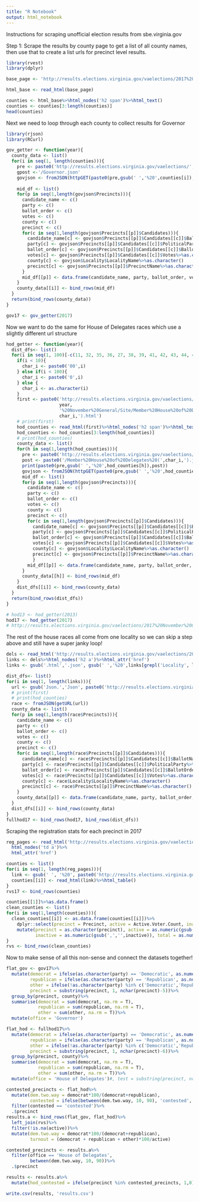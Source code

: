 ---
title: "R Notebook"
output: html_notebook
---

Instructions for scraping unofficial election results from sbe.virginia.gov

Step 1: Scrape the results by county page to get a list of all county names, then use that to create a list urls for precinct level results.

```{r}
library(rvest)
library(dplyr)

base_page <- 'http://results.elections.virginia.gov/vaelections/2017%20November%20General/Site/Governor.html'

html_base <- read_html(base_page)

counties <- html_base%>%html_nodes('h2 span')%>%html_text()
counties <- counties[3:length(counties)]
head(counties)
```

Next we need to loop through each county to collect results for Governor
```{r}
library(rjson)
library(RCurl)

gov_getter <- function(year){
  county_data <- list()
  for(i in seq(1, length(counties))){
    pre <- paste0('http://results.elections.virginia.gov/vaelections/',year,'%20November%20General/Json/Locality/')
    gpost <-'/Governor.json'
    govjson <- fromJSON(httpGET(paste0(pre,gsub(' ','%20',counties[i]),gpost))) 
    
    mid_df <- list()
    for(p in seq(1,length(govjson$Precincts))){
      candidate_name <- c()
      party <- c()
      ballot_order <- c()
      votes <- c()
      county <- c()
      precinct <- c()   
      for(c in seq(1,length(govjson$Precincts[[p]]$Candidates))){
        candidate_name[c] <- govjson$Precincts[[p]]$Candidates[[c]]$BallotName%>%as.character()
        party[c] <- govjson$Precincts[[p]]$Candidates[[c]]$PoliticalParty%>%as.character()
        ballot_order[c] <- govjson$Precincts[[p]]$Candidates[[c]]$BallotOrder%>%as.character()
        votes[c] <- govjson$Precincts[[p]]$Candidates[[c]]$Votes%>%as.character()
        county[c] <- govjson$Locality$LocalityName%>%as.character()
        precinct[c] <- govjson$Precincts[[p]]$PrecinctName%>%as.character()
      }
      mid_df[[p]] <- data.frame(candidate_name, party, ballot_order, votes, county, precinct)
    }
    county_data[[i]] <- bind_rows(mid_df)
  }
  return(bind_rows(county_data))
}

gov17 <- gov_getter(2017)
```

Now we want to do the same for House of Delegates races which use a slightly different url structure
```{r}
hod_getter <- function(year){
  dist_dfs<- list()
  for(i in seq(1, 100)[-c(11, 32, 35, 36, 27, 38, 39, 41, 42, 43, 44, 46, 47, 51, 52, 72,73,78,82,84,85, 89, 92, 94)]){
    if(i < 10){
      char_i <- paste0('00',i)
    } else if(i < 100){
      char_i <- paste0('0',i)
    } else {
      char_i <- as.character(i)
    }
    first <- paste0('http://results.elections.virginia.gov/vaelections/',
                    year,
                    '%20November%20General/Site/Member%20House%20of%20Delegates%20(',
                    char_i,').html')
    # print(first)
    hod_counties <- read_html(first)%>%html_nodes('h2 span')%>%html_text()
    hod_counties <- hod_counties[3:length(hod_counties)]
    # print(hod_counties)
    county_data <- list()
    for(h in seq(1,length(hod_counties))){
      pre <- paste0('http://results.elections.virginia.gov/vaelections/',year,'%20November%20General/Json/Locality/')
      post <- paste0('/Member%20House%20of%20Delegates%20(',char_i,').json')
      print(paste0(pre,gsub(' ','%20',hod_counties[h]),post))
      govjson <- fromJSON(httpGET(paste0(pre,gsub(' ','%20',hod_counties[h]),post)))
      mid_df <- list()
      for(p in seq(1,length(govjson$Precincts))){
        candidate_name <- c()
        party <- c()
        ballot_order <- c()
        votes <- c()
        county <- c()
        precinct <- c()   
        for(c in seq(1,length(govjson$Precincts[[p]]$Candidates))){
          candidate_name[c] <- govjson$Precincts[[p]]$Candidates[[c]]$BallotName%>%as.character()
          party[c] <- govjson$Precincts[[p]]$Candidates[[c]]$PoliticalParty%>%as.character()
          ballot_order[c] <- govjson$Precincts[[p]]$Candidates[[c]]$BallotOrder%>%as.character()
          votes[c] <- govjson$Precincts[[p]]$Candidates[[c]]$Votes%>%as.character()
          county[c] <- govjson$Locality$LocalityName%>%as.character()
          precinct[c] <- govjson$Precincts[[p]]$PrecinctName%>%as.character()
          }
        mid_df[[p]] <- data.frame(candidate_name, party, ballot_order, votes, county, precinct)
      }
      county_data[[h]] <- bind_rows(mid_df)
    }
    dist_dfs[[i]] <- bind_rows(county_data)
  }
  return(bind_rows(dist_dfs))
}

# hod13 <- hod_getter(2013)
hod17 <- hod_getter(2017)
# http://results.elections.virginia.gov/vaelections/2017%20November%20General/Json/Locality/LEE%20COUNTY/Member%20House%20of%20Delegates%20(001).json
```

The rest of the house races all come from one locality so we can skip a step above and still have a super janky loop!
```{r}
dels <- read_html('http://results.elections.virginia.gov/vaelections/2017%20November%20General/Site/GeneralAssembly.html')
links <- dels%>%html_nodes('h2 a')%>%html_attr('href')
links <- gsub('.html','.json', gsub(' ','%20',links[grepl('Locality', links)]))

dist_dfs<- list()
for(i in seq(1, length(links))){
  url <- gsub('Json.','Json', paste0('http://results.elections.virginia.gov/vaelections/2017%20November%20General/Json',links[i]))
  # print(first)
  # print(hod_counties)
  race <- fromJSON(getURL(url))
  county_data <- list()
  for(p in seq(1,length(race$Precincts))){
    candidate_name <- c()
    party <- c()
    ballot_order <- c()
    votes <- c()
    county <- c()
    precinct <- c()   
    for(c in seq(1,length(race$Precincts[[p]]$Candidates))){
      candidate_name[c] <- race$Precincts[[p]]$Candidates[[c]]$BallotName%>%as.character()
      party[c] <- race$Precincts[[p]]$Candidates[[c]]$PoliticalParty%>%as.character()
      ballot_order[c] <- race$Precincts[[p]]$Candidates[[c]]$BallotOrder%>%as.character()
      votes[c] <- race$Precincts[[p]]$Candidates[[c]]$Votes%>%as.character()
      county[c] <- race$Locality$LocalityName%>%as.character()
      precinct[c] <- race$Precincts[[p]]$PrecinctName%>%as.character()
    }
    county_data[[p]] <- data.frame(candidate_name, party, ballot_order, votes, county, precinct)
  }
  dist_dfs[[i]] <- bind_rows(county_data)
}
fullhod17 <- bind_rows(hod17, bind_rows(dist_dfs))

```

Scraping the registration stats for each precinct in 2017
```{r}
reg_pages <- read_html('http://results.elections.virginia.gov/vaelections/2017%20November%20General/Site/Statistics/Registration.html')%>%
  html_nodes('td a')%>%
  html_attr('href')

counties <- list()
for(i in seq(1, length(reg_pages))){
  link <- gsub(' ', '%20', paste0('http://results.elections.virginia.gov/vaelections/2017%20November%20General/Site/Statistics/',reg_pages[i]))
  counties[[i]] <- read_html(link)%>%html_table()
}
rvs17 <- bind_rows(counties)

counties[[1]]%>%as.data.frame()
clean_counties <- list()
for(i in seq(1,length(counties))){
  clean_counties[[i]] <- as.data.frame(counties[[i]])%>%
    dplyr::select(precinct = Precinct, active = Active.Voter.Count, inactive = Inactive.Voter.Count, total = Total.Voter.Count)%>%
    mutate(precinct = as.character(precinct), active = as.numeric(gsub(',','',active)), 
           inactive = as.numeric(gsub(',','',inactive)), total = as.numeric(gsub(',','',total)))
}
rvs <- bind_rows(clean_counties)
```

Now to make sense of all this non-sense and connect the datasets together! 

```{r}
flat_gov <- gov17%>%
  mutate(democrat = ifelse(as.character(party) == 'Democratic', as.numeric(gsub(',','',votes)), NA),
         republican = ifelse(as.character(party) == 'Republican', as.numeric(gsub(',','',votes)), NA),
         other = ifelse(!as.character(party) %in% c('Democratic','Republican'), as.numeric(gsub(',','',votes)), NA),
         precinct = substring(precinct, 1, nchar(precinct)-5))%>%
  group_by(precinct, county)%>%
  summarise(democrat = sum(democrat, na.rm = T),
            republican = sum(republican, na.rm = T),
            other = sum(other, na.rm = T))%>%
  mutate(office = 'Governor')

flat_hod <- fullhod17%>%
  mutate(democrat = ifelse(as.character(party) == 'Democratic', as.numeric(gsub(',','',votes)), NA),
         republican = ifelse(as.character(party) == 'Republican', as.numeric(gsub(',','',votes)), NA),
         other = ifelse(!as.character(party) %in% c('Democratic','Republican'), as.numeric(gsub(',','',votes)), NA),
         precinct = substring(precinct, 1, nchar(precinct)-6))%>%
  group_by(precinct, county)%>%
  summarise(democrat = sum(democrat, na.rm = T),
            republican = sum(republican, na.rm = T),
            other = sum(other, na.rm = T))%>%
  mutate(office = 'House of Delegates')#, test = substring(precinct, nchar(precinct)-5, nchar(precinct)))

contested_precincts <- flat_hod%>%
  mutate(dem.two.way = democrat*100/(democrat+republican),
         contested = ifelse(between(dem.two.way, 10, 90), 'contested','uncontested'))%>%
  filter(contested == 'contested')%>%
  .$precinct
results.a <- bind_rows(flat_gov, flat_hod)%>%
  left_join(rvs)%>%
  filter(!is.na(active))%>%
  mutate(dem.two.way = democrat*100/(democrat+republican),
         turnout = (democrat + republican + other)*100/active)

contested_precincts <- results.a%>%
  filter(office == 'House of Delegates',
         between(dem.two.way, 10, 90))%>%
  .$precinct

results <- results.a%>%
  mutate(hod_contested = ifelse(precinct %in% contested_precincts, 1,0))

write.csv(results, 'results.csv')
```













































